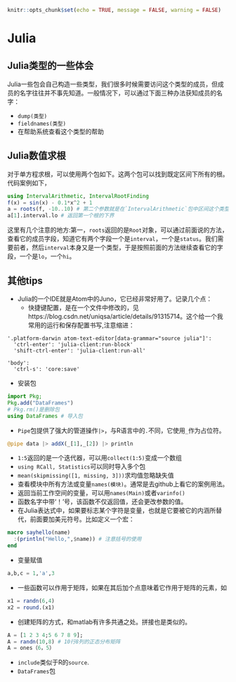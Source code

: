 ```r
knitr::opts_chunk$set(echo = TRUE, message = FALSE, warning = FALSE)
```
# Julia {#Julia}

## Julia类型的一些体会

Julia一些包会自己构造一些类型，我们很多时候需要访问这个类型的成员，但成员的名字往往并不事先知道。一般情况下，可以通过下面三种办法获知成员的名字：

- `dump(类型)`
- `fieldnames(类型)`
- 在帮助系统查看这个类型的帮助

## Julia数值求根

对于单方程求根，可以使用两个包如下。这两个包可以找到既定区间下所有的根。代码案例如下，
```julia
using IntervalArithmetic, IntervalRootFinding
f(x) = sin(x) - 0.1*x^2 + 1
a = roots(f, -10..10) # 第二个参数就是在`IntervalArithmetic`包中区间这个类型的表达方式
a[1].interval.lo # 返回第一个根的下界
```

这里有几个注意的地方:第一，`roots`返回的是`Root`对象，可以通过前面说的方法，查看它的成员字段，知道它有两个字段一个是`interval`，一个是`status`。我们需要前者，然后`interval`本身又是一个类型，于是按照前面的方法继续查看它的字段，一个是`lo`，一个`hi`。

## 其他tips
- Julia的一个IDE就是Atom中的Juno，它已经非常好用了。记录几个点：
  - 快捷键配置，是在一个文件中修改的，见https://blog.csdn.net/uniqsa/article/details/91315714。这个给一个我常用的运行和保存配置书写,注意缩进：
  
```
'.platform-darwin atom-text-editor[data-grammar="source julia"]':
  'ctrl-enter': 'julia-client:run-block'
  'shift-ctrl-enter': 'julia-client:run-all'

'body':
  'ctrl-s': 'core:save'
```
  
- 安装包
```julia
import Pkg;
Pkg.add("DataFrames")
# Pkg.rm()是删除包
using DataFrames # 导入包
```

- `Pipe`包提供了强大的管道操作`|>`，与R语言中的`.`不同，它使用`_`作为占位符。
```julia
@pipe data |> addX(_[1],_[2]) |> println
```
- `1:5`返回的是一个迭代器，可以用`collect(1:5)`变成一个数组
- `using RCall, Statistics`可以同时导入多个包
- `mean(skipmissing([1, missing, 3]))`求均值忽略缺失值
- 查看模块中所有方法或变量`names(模块)`。通常是去github上看它的案例用法。
- 返回当前工作空间的变量，可以用`names(Main)`或者`varinfo()`
- 函数名字中带‘！’号，该函数不仅返回值，还会更改参数的值。
- 在Julia表达式中，如果要标志某个字符是变量，也就是它要被它的内涵所替代，前面要加美元符号。比如定义一个宏：
```julia
macro sayhello(name)
  :(println("Hello,",$name)) # 注意括号的使用
end
```
- 变量赋值
```julia
a,b,c = 1,'a',3 
```
- 一些函数可以作用于矩阵，如果在其后加个点意味着它作用于矩阵的元素，如
```julia
x1 = randn(6,4)
x2 = round.(x1)
```
- 创建矩阵的方式，和matlab有许多共通之处。拼接也是类似的。
```julia
A = [1 2 3 4;5 6 7 8 9];
A = randn(10,8) # 10行8列的正态分布矩阵
A = ones（6，5）
```
- `include`类似于R的`source`.
- `DataFrames`包


